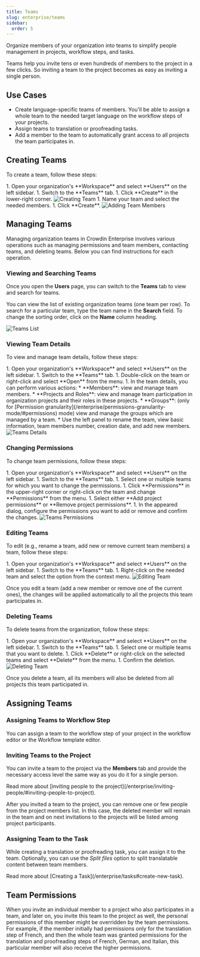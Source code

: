 ```yaml
---
title: Teams
slug: enterprise/teams
sidebar:
  order: 5
---
```



Organize members of your organization into teams to simplify people management in projects, workflow steps, and tasks.

Teams help you invite tens or even hundreds of members to the project in a few clicks. So inviting a team to the project becomes as easy as inviting a single person.

## Use Cases

* Create language-specific teams of members. You'll be able to assign a whole team to the needed target language on the workflow steps of your projects.
* Assign teams to translation or proofreading tasks. 
* Add a member to the team to automatically grant access to all projects the team participates in.

## Creating Teams

To create a team, follow these steps:

<Steps>
  1. Open your organization's **Workspace** and select **Users** on the left sidebar.
  1. Switch to the **Teams** tab.
  1. Click **Create** in the lower-right corner. <Image src={createTeam} alt="Creating Team" />
  1. Name your team and select the needed members.
  1. Click **Create**. <Image src={addMembers} alt="Adding Team Members" class="width-lg" />  
</Steps>

## Managing Teams

Managing organization teams in Crowdin Enterprise involves various operations such as managing permissions and team members, contacting teams, and deleting teams. Below you can find instructions for each operation.

### Viewing and Searching Teams

Once you open the **Users** page, you can switch to the **Teams** tab to view and search for teams.

You can view the list of existing organization teams (one team per row). To search for a particular team, type the team name in the **Search** field. To change the sorting order, click on the **Name** column heading.

<Image src={teamsList} alt="Teams List" />

### Viewing Team Details

To view and manage team details, follow these steps:

<Steps>
  1. Open your organization's **Workspace** and select **Users** on the left sidebar.
  1. Switch to the **Teams** tab.
  1. Double-click on the team or right-click and select **Open** from the menu.
  1. In the team details, you can perform various actions:
      * **Members**: view and manage team members. 
      * **Projects and Roles**: view and manage team participation in organization projects and their roles in these projects.
      * **Groups**: (only for [Permission granularity](/enterprise/permissions-granularity-mode/#permissions) mode) view and manage the groups which are managed by a team.
      * Use the left panel to rename the team, view basic information, team members number, creation date, and add new members.  
</Steps>

<Image src={teamDetails} alt="Teams Details" />

### Changing Permissions

To change team permissions, follow these steps:

<Steps>
  1. Open your organization's **Workspace** and select **Users** on the left sidebar.
  1. Switch to the **Teams** tab.
  1. Select one or multiple teams for which you want to change the permissions.
  1. Click **Permissions** in the upper-right corner or right-click on the team and change **Permissions** from the menu.
  1. Select either **Add project permissions** or **Remove project permissions**.
  1. In the appeared dialog, configure the permissions you want to add or remove and confirm the changes.  
</Steps>

<Image src={teamPermissions} alt="Teams Permissions" />

### Editing Teams

To edit (e.g., rename a team, add new or remove current team members) a team, follow these steps:

<Steps>
  1. Open your organization's **Workspace** and select **Users** on the left sidebar.
  1. Switch to the **Teams** tab.
  1. Right-click on the needed team and select the option from the context menu.  
</Steps>

<Image src={editTeam} alt="Editing Team" />

Once you edit a team (add a new member or remove one of the current ones), the changes will be applied automatically to all the projects this team participates in.

### Deleting Teams

To delete teams from the organization, follow these steps:

<Steps>
  1. Open your organization's **Workspace** and select **Users** on the left sidebar.
  1. Switch to the **Teams** tab.
  1. Select one or multiple teams that you want to delete.
  1. Click **Delete** or right-click on the selected teams and select **Delete** from the menu.
  1. Confirm the deletion.
</Steps>

<Image src={teamDelete} alt="Deleting Team" />

Once you delete a team, all its members will also be deleted from all projects this team participated in.

## Assigning Teams

### Assigning Teams to Workflow Step

You can assign a team to the workflow step of your project in the workflow editor or the Workflow template editor.

### Inviting Teams to the Project

You can invite a team to the project via the **Members** tab and provide the necessary access level the same way as you do it for a single person.

<ReadMore>
  Read more about [inviting people to the project](/enterprise/inviting-people/#inviting-people-to-project).
</ReadMore>

After you invited a team to the project, you can remove one or few people from the project members list. In this case, the deleted member will remain in the team and on next invitations to the projects will be listed among project participants.

### Assigning Team to the Task

While creating a translation or proofreading task, you can assign it to the team. Optionally, you can use the *Split files* option to split translatable content between team members.

<ReadMore>
  Read more about [Creating a Task](/enterprise/tasks#create-new-task).
</ReadMore>

## Team Permissions

When you invite an individual member to a project who also participates in a team, and later on, you invite this team to the project as well, the personal permissions of this member might be overridden by the team permissions. For example, if the member initially had permissions only for the translation step of French, and then the whole team was granted permissions for the translation and proofreading steps of French, German, and Italian, this particular member will also receive the higher permissions.